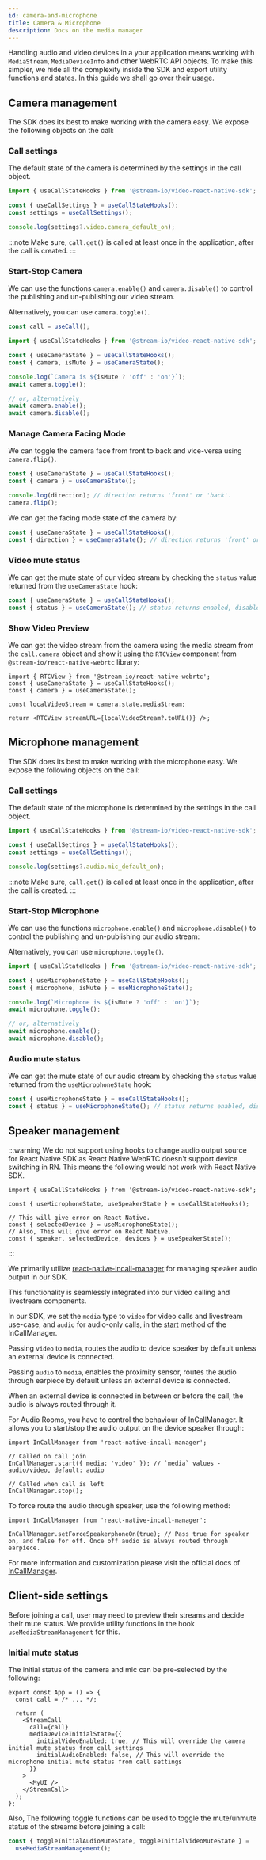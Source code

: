 ```yaml
---
id: camera-and-microphone
title: Camera & Microphone
description: Docs on the media manager
---
```


Handling audio and video devices in a your application means working with `MediaStream`, `MediaDeviceInfo` and other WebRTC API objects. To make this simpler, we hide all the complexity inside the SDK and export utility functions and states. In this guide we shall go over their usage.

## Camera management

The SDK does its best to make working with the camera easy. We expose the following objects on the call:

### Call settings

The default state of the camera is determined by the settings in the call object.

```ts
import { useCallStateHooks } from '@stream-io/video-react-native-sdk';

const { useCallSettings } = useCallStateHooks();
const settings = useCallSettings();

console.log(settings?.video.camera_default_on);
```

:::note
Make sure, `call.get()` is called at least once in the application, after the call is created.
:::

### Start-Stop Camera

We can use the functions `camera.enable()` and `camera.disable()` to control the publishing and un-publishing our video stream.

Alternatively, you can use `camera.toggle()`.

```ts
const call = useCall();

import { useCallStateHooks } from '@stream-io/video-react-native-sdk';

const { useCameraState } = useCallStateHooks();
const { camera, isMute } = useCameraState();

console.log(`Camera is ${isMute ? 'off' : 'on'}`);
await camera.toggle();

// or, alternatively
await camera.enable();
await camera.disable();
```

### Manage Camera Facing Mode

We can toggle the camera face from front to back and vice-versa using `camera.flip()`.

```ts
const { useCameraState } = useCallStateHooks();
const { camera } = useCameraState();

console.log(direction); // direction returns 'front' or 'back'.
camera.flip();
```

We can get the facing mode state of the camera by:

```ts
const { useCameraState } = useCallStateHooks();
const { direction } = useCameraState(); // direction returns 'front' or 'back'.
```

### Video mute status

We can get the mute state of our video stream by checking the `status` value returned from the `useCameraState` hook:

```ts
const { useCameraState } = useCallStateHooks();
const { status } = useCameraState(); // status returns enabled, disabled or undefined
```

### Show Video Preview

We can get the video stream from the camera using the media stream from the `call.camera` object and show it using the `RTCView` component from `@stream-io/react-native-webrtc` library:

```tsx
import { RTCView } from '@stream-io/react-native-webrtc';
const { useCameraState } = useCallStateHooks();
const { camera } = useCameraState();

const localVideoStream = camera.state.mediaStream;

return <RTCView streamURL={localVideoStream?.toURL()} />;
```

## Microphone management

The SDK does its best to make working with the microphone easy. We expose the following objects on the call:

### Call settings

The default state of the microphone is determined by the settings in the call object.

```ts
import { useCallStateHooks } from '@stream-io/video-react-native-sdk';

const { useCallSettings } = useCallStateHooks();
const settings = useCallSettings();

console.log(settings?.audio.mic_default_on);
```

:::note
Make sure, `call.get()` is called at least once in the application, after the call is created.
:::

### Start-Stop Microphone

We can use the functions `microphone.enable()` and `microphone.disable()` to control the publishing and un-publishing our audio stream:

Alternatively, you can use `microphone.toggle()`.

```ts
import { useCallStateHooks } from '@stream-io/video-react-native-sdk';

const { useMicrophoneState } = useCallStateHooks();
const { microphone, isMute } = useMicrophoneState();

console.log(`Microphone is ${isMute ? 'off' : 'on'}`);
await microphone.toggle();

// or, alternatively
await microphone.enable();
await microphone.disable();
```

### Audio mute status

We can get the mute state of our audio stream by checking the `status` value returned from the `useMicrophoneState` hook:

```ts
const { useMicrophoneState } = useCallStateHooks();
const { status } = useMicrophoneState(); // status returns enabled, disabled or undefined
```

## Speaker management

:::warning
We do not support using hooks to change audio output source for React Native SDK as React Native WebRTC doesn't support device switching in RN. This means the following would not work with React Native SDK.

```tsx
import { useCallStateHooks } from '@stream-io/video-react-native-sdk';

const { useMicrophoneState, useSpeakerState } = useCallStateHooks();

// This will give error on React Native.
const { selectedDevice } = useMicrophoneState();
// Also, This will give error on React Native.
const { speaker, selectedDevice, devices } = useSpeakerState();
```

:::

We primarily utilize [react-native-incall-manager](https://github.com/react-native-webrtc/react-native-incall-manager) for managing speaker audio output in our SDK.

This functionality is seamlessly integrated into our video calling and livestream components.

In our SDK, we set the `media` type to `video` for video calls and livestream use-case, and `audio` for audio-only calls, in the [start](https://github.com/react-native-webrtc/react-native-incall-manager?tab=readme-ov-file#usage) method of the InCallManager.

Passing `video` to `media`, routes the audio to device speaker by default unless an external device is connected.

Passing `audio` to `media`, enables the proximity sensor, routes the audio through earpiece by default unless an external device is connected.

When an external device is connected in between or before the call, the audio is always routed through it.

For Audio Rooms, you have to control the behaviour of InCallManager. It allows you to start/stop the audio output on the device speaker through:

```tsx
import InCallManager from 'react-native-incall-manager';

// Called on call join
InCallManager.start({ media: 'video' }); // `media` values - audio/video, default: audio

// Called when call is left
InCallManager.stop();
```

To force route the audio through speaker, use the following method:

```tsx
import InCallManager from 'react-native-incall-manager';

InCallManager.setForceSpeakerphoneOn(true); // Pass true for speaker on, and false for off. Once off audio is always routed through earpiece.
```

For more information and customization please visit the official docs of [InCallManager](https://github.com/react-native-webrtc/react-native-incall-manager).

## Client-side settings

Before joining a call, user may need to preview their streams and decide their mute status. We provide utility functions in the hook `useMediaStreamManagement` for this.

### Initial mute status

The initial status of the camera and mic can be pre-selected by the following:

```tsx {7-10}
export const App = () => {
  const call = /* ... */;

  return (
    <StreamCall
      call={call}
      mediaDeviceInitialState={{
        initialVideoEnabled: true, // This will override the camera initial mute status from call settings
        initialAudioEnabled: false, // This will override the microphone initial mute status from call settings
      }}
    >
      <MyUI />
    </StreamCall>
  );
};
```

Also, The following toggle functions can be used to toggle the mute/unmute status of the streams before joining a call:

```ts
const { toggleInitialAudioMuteState, toggleInitialVideoMuteState } =
  useMediaStreamManagement();
```
